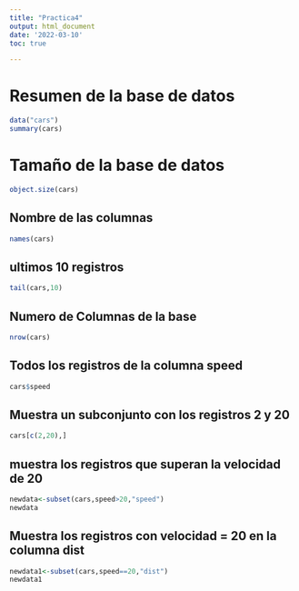 ```yaml
---
title: "Practica4"
output: html_document
date: '2022-03-10'
toc: true

---
```


# Resumen de la base de datos 

```r
data("cars")
summary(cars)

```

# Tamaño de la base de datos
```r
object.size(cars)
```
## Nombre de las columnas
```r
names(cars)
```
## ultimos 10 registros
```r
tail(cars,10)
```
## Numero de Columnas de la base 
```r
nrow(cars)
```
## Todos los registros de la columna speed
```r
cars$speed
```
## Muestra un subconjunto con los registros 2 y 20
```r
cars[c(2,20),]
```
## muestra los registros que superan la velocidad de 20 
```r
newdata<-subset(cars,speed>20,"speed") 
newdata
```

## Muestra los registros con velocidad = 20 en la columna dist
```r
newdata1<-subset(cars,speed==20,"dist") 
newdata1
```

